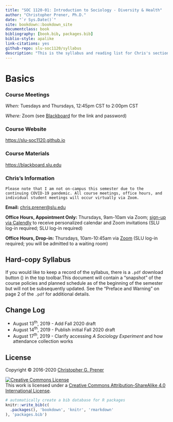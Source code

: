 ```yaml
--- 
title: "SOC 1120-01: Introduction to Sociology - Diversity & Health"
author: "Christopher Prener, Ph.D."
date: "`r Sys.Date()`"
site: bookdown::bookdown_site
documentclass: book
bibliography: [book.bib, packages.bib]
biblio-style: apalike
link-citations: yes
github-repo: slu-soc1120/syllabus
description: "This is the syllabus and reading list for Chris's section of SOC 1120."
---
```


# Basics {-}

### Course Meetings {-}

*When:* Tuesdays and Thursdays, 12:45pm CST to 2:00pm CST

*Where:*  Zoom (see <a href = "https://blackboard.slu.edu" target = "_blank">Blackboard</a> for the link and password)

### Course Website {-}

<https://slu-soc1120.github.io>

### Course Materials {-}

<https://blackboard.slu.edu>

### Chris’s Information {-}

```block
Please note that I am not on-campus this semester due to the continuing COVID-19 pandemic. All course meetings, office hours, and individual student meetings will occur virtually via Zoom.
```

**Email:** <chris.prener@slu.edu>

**Office Hours, Appointment Only:** Thursdays, 9am-10am via Zoom; <a href = "https://calendly.com/chris-prener" target = "_blank">sign-up via Calendly</a> to receive personalized calendar and Zoom invitations (SLU log-in required; SLU log-in required)

**Office Hours, Drop-in:** Thursdays, 10am-10:45am via <a href = "https://slu.zoom.us/j/94750927433" target = "_blank">Zoom</a> (SLU log-in required; you will be admitted to a waiting room)

## Hard-copy Syllabus {-}
If you would like to keep a record of the syllabus, there is a `.pdf` download button (<i class="fa fa-file-pdf-o"></i>) in the top toolbar.This document will contain a "snapshot" of the course policies and planned schedule as of the beginning of the semester but will not be subsequently updated. See the "Preface and Warning" on page 2 of the `.pdf` for additional details.

## Change Log {-}

* August 13^th^, 2019 - Add Fall 2020 draft
* August 14^th^, 2019 - Publish initial Fall 2020 draft
* August 17^th^, 2019 - Clarify accessing *A Sociology Experiment* and how attendance collection works

## License {-}
Copyright © 2016-2020 [Christopher G. Prener](https://chris-prener.github.io)

<a rel="license" href="http://creativecommons.org/licenses/by-sa/4.0/"><img alt="Creative Commons License" style="border-width:0" src="https://i.creativecommons.org/l/by-sa/4.0/88x31.png" /></a><br />This work is licensed under a <a rel="license" href="http://creativecommons.org/licenses/by-sa/4.0/">Creative Commons Attribution-ShareAlike 4.0 International License</a>.

```r
# automatically create a bib database for R packages
knitr::write_bib(c(
  .packages(), 'bookdown', 'knitr', 'rmarkdown'
), 'packages.bib')
```
